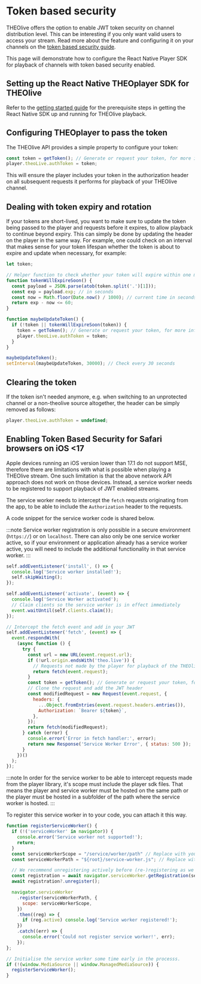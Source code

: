# Token based security

THEOlive offers the option to enable JWT token security on channel distribution level. This can be interesting if you only want valid users to access your stream. Read more about the feature and configuring it on your channels on the [token based security guide](/theolive/platform/security/token-based-security).

This page will demonstrate how to configure the React Native Player SDK for playback of channels with token based security enabled.

## Setting up the React Native THEOplayer SDK for THEOlive

Refer to the [getting started guide](../getting-started) for the prerequisite steps in getting the React Native SDK up and running for THEOlive playback.

## Configuring THEOplayer to pass the token

The THEOlive API provides a simple property to configure your token:

```javascript
const token = getToken(); // Generate or request your token, for more information check the token based security guide linked above.
player.theoLive.authToken = token;
```

This will ensure the player includes your token in the authorization header on all subsequent requests it performs for playback of your THEOlive channel.

## Dealing with token expiry and rotation

If your tokens are short-lived, you want to make sure to update the token being passed to the player and requests before it expires, to allow playback to continue beyond expiry. This can simply be done by updating the header on the player in the same way. For example, one could check on an interval that makes sense for your token lifespan whether the token is about to expire and update when necessary, for example:

```javascript
let token;

// Helper function to check whether your token will expire within one minute from now
function tokenWillExpireSoon() {
  const payload = JSON.parse(atob(token.split('.')[1]));
  const exp = payload.exp; // in seconds
  const now = Math.floor(Date.now() / 1000); // current time in seconds
  return exp - now <= 60;
}

function maybeUpdateToken() {
  if (!token || tokenWillExpireSoon(token)) {
    token = getToken(); // Generate or request your token, for more information check the token based security guide linked above.
    player.theoLive.authToken = token;
  }
}

maybeUpdateToken();
setInterval(maybeUpdateToken, 30000); // Check every 30 seconds
```

## Clearing the token

If the token isn't needed anymore, e.g. when switching to an unprotected channel or a non-theolive source altogether, the header can be simply removed as follows:

```javascript
player.theoLive.authToken = undefined;
```

## Enabling Token Based Security for Safari browsers on iOS \<17

Apple devices running an iOS version lower than 17.1 do not support MSE, therefore there are limitations with what is possible when playing a THEOlive stream. One such limitation is that the above network API approach does not work on those devices. Instead, a service worker needs to be registered to support playback of JWT enabled streams.

The service worker needs to intercept the `fetch` requests originating from the app, to be able to include the `Authorization` header to the requests.

A code snippet for the service worker code is shared below.

:::note
Service worker registration is only possible in a secure environment (`https://`) or on `localhost`. There can also only be one service worker active, so if your environment or application already has a service worker active, you will need to include the additional functionality in that service worker.
:::

```javascript title="iOS Safari service worker"
self.addEventListener('install', () => {
  console.log('Service worker installed!');
  self.skipWaiting();
});

self.addEventListener('activate', (event) => {
  console.log('Service Worker activated');
  // Claim clients so the service worker is in effect immediately
  event.waitUntil(self.clients.claim());
});

// Intercept the fetch event and add in your JWT
self.addEventListener('fetch', (event) => {
  event.respondWith(
    (async function () {
      try {
        const url = new URL(event.request.url);
        if (!url.origin.endsWith('theo.live')) {
          // Requests not made by the player for playback of the THEOlive channel should not be modified.
          return fetch(event.request);
        }
        const token = getToken(); // Generate or request your token, for more information check the token based security guide linked above.
        // Clone the request and add the JWT header
        const modifiedRequest = new Request(event.request, {
          headers: {
            ...Object.fromEntries(event.request.headers.entries()),
            Authorization: `Bearer ${token}`,
          },
        });
        return fetch(modifiedRequest);
      } catch (error) {
        console.error('Error in fetch handler:', error);
        return new Response('Service Worker Error', { status: 500 });
      }
    })()
  );
});
```

:::note
In order for the service worker to be able to intercept requests made from the player library, it's scope must include the player sdk files. That means the player and service worker must be hosted on the same path or the player must be hosted in a subfolder of the path where the service worker is hosted.
:::

To register this service worker in to your code, you can attach it this way.

```javascript title="Register service worker"
function registerServiceWorker() {
  if (!('serviceWorker' in navigator)) {
    console.error('Service worker not supported!');
    return;
  }
  const serviceWorkerScope = "/service/worker/path" // Replace with your own path to the service worker location.
  const serviceWorkerPath = "${root}/service-worker.js"; // Replace with the filename of your service worker.

  // We recommend unregistering actively before (re-)registering as we've seen issues where hard reloads could cause issues if the service worker wasn't unregistered.
  const registration = await navigator.serviceWorker.getRegistration(serviceWorkerPath);
  await registration?.unregister();

  navigator.serviceWorker
    .register(serviceWorkerPath, {
      scope: serviceWorkerScope,
    })
    .then((reg) => {
      if (reg.active) console.log('Service worker registered!');
    })
    .catch((err) => {
      console.error('Could not register service worker!', err);
    });
};

// Initialise the service worker some time early in the processs.
if (!(window.MediaSource || window.ManagedMediaSource)) {
  registerServiceWorker();
}
```
